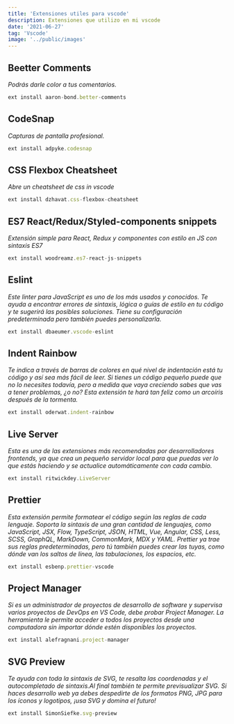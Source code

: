 ```yaml
---
title: 'Extensiones utiles para vscode'
description: Extensiones que utilizo en mi vscode
date: '2021-06-27'
tag: 'Vscode'
image: '../public/images'
---
```

<section style={{borderRadius: '.5rem', padding: '2rem 1rem', backgroundColor: '#cccccc90'}}>

## Beetter Comments

*Podrás darle color a tus comentarios.*

```javascript
ext install aaron-bond.better-comments
```

## CodeSnap

*Capturas de pantalla profesional.*

```javascript
ext install adpyke.codesnap
```

## CSS Flexbox Cheatsheet

*Abre un cheatsheet de css in vscode*

```javascript
ext install dzhavat.css-flexbox-cheatsheet
```

## ES7 React/Redux/Styled-components snippets

*Extensión simple para React, Redux y componentes con estilo en JS con sintaxis ES7*

```javascript
ext install woodreamz.es7-react-js-snippets
```

## Eslint

*Este linter para JavaScript es uno de los más usados y conocidos. Te ayuda a encontrar errores de sintaxis, lógica o guías de estilo en tu código y te sugerirá las posibles soluciones. Tiene su configuración predeterminada pero también puedes personalizarla.*

```javascript
ext install dbaeumer.vscode-eslint
```

## Indent Rainbow

*Te indica a través de barras de colores en qué nivel de indentación está tu código y así sea más fácil de leer. Si tienes un código pequeño puede que no lo necesites todavía, pero a medida que vaya creciendo sabes que vas a tener problemas, ¿o no? Esta extensión te hará tan feliz como un arcoíris después de la tormenta.*

```javascript
ext install oderwat.indent-rainbow
```

## Live Server

*Esta es una de las extensiones más recomendadas por desarrolladores frontends, ya que crea un pequeño servidor local para que puedas ver lo que estás haciendo y se actualice automáticamente con cada cambio.*

```javascript
ext install ritwickdey.LiveServer
```

## Prettier

*Esta extensión permite formatear el código según las reglas de cada lenguaje. Soporta la sintaxis de una gran cantidad de lenguajes, como JavaScript, JSX, Flow, TypeScript, JSON, HTML, Vue, Angular, CSS, Less, SCSS, GraphQL, MarkDown, CommonMark, MDX y YAML. Prettier ya trae sus reglas predeterminadas, pero tú también puedes crear las tuyas, como dónde van los saltos de línea, las tabulaciones, los espacios, etc.*

```javascript
ext install esbenp.prettier-vscode
```

## Project Manager

 *Si es un administrador de proyectos de desarrollo de software y supervisa varios proyectos de DevOps en VS Code, debe probar Project Manager. La herramienta le permite acceder a todos los proyectos desde una computadora sin importar dónde estén disponibles los proyectos.*

 ```javascript
ext install alefragnani.project-manager
```

## SVG Preview

*Te ayuda con toda la sintaxis de SVG, te resalta las coordenadas y el autocompletado de sintaxis.Al final también te permite previsualizar SVG. Si haces desarrollo web ya debes despedirte de los formatos PNG, JPG para los íconos y logotipos, ¡usa SVG y domina el futuro!*

```javascript
ext install SimonSiefke.svg-preview
```

</section>